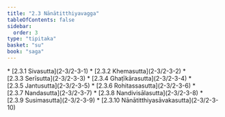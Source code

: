 ```yaml
---
title: "2.3 Nānātitthiyavagga"
tableOfContents: false
sidebar:
  order: 3
type: "tipitaka"
basket: "su"
book: "saga"
---
```



<DynamicBreadcrumb />



<TableOfContents book="saga" section="2.3">
* [2.3.1 Sivasutta](2-3/2-3-1)
* [2.3.2 Khemasutta](2-3/2-3-2)
* [2.3.3 Serīsutta](2-3/2-3-3)
* [2.3.4 Ghaṭīkārasutta](2-3/2-3-4)
* [2.3.5 Jantusutta](2-3/2-3-5)
* [2.3.6 Rohitassasutta](2-3/2-3-6)
* [2.3.7 Nandasutta](2-3/2-3-7)
* [2.3.8 Nandivisālasutta](2-3/2-3-8)
* [2.3.9 Susimasutta](2-3/2-3-9)
* [2.3.10 Nānātitthiyasāvakasutta](2-3/2-3-10)
</TableOfContents>